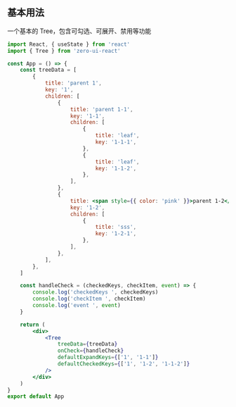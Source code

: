 ## 基本用法

一个基本的 Tree，包含可勾选、可展开、禁用等功能

```jsx
import React, { useState } from 'react'
import { Tree } from 'zero-ui-react'

const App = () => {
    const treeData = [
        {
            title: 'parent 1',
            key: '1',
            children: [
                {
                    title: 'parent 1-1',
                    key: '1-1',
                    children: [
                        {
                            title: 'leaf',
                            key: '1-1-1',
                        },
                        {
                            title: 'leaf',
                            key: '1-1-2',
                        },
                    ],
                },
                {
                    title: <span style={{ color: 'pink' }}>parent 1-2</span>,
                    key: '1-2',
                    children: [
                        {
                            title: 'sss',
                            key: '1-2-1',
                        },
                    ],
                },
            ],
        },
    ]

    const handleCheck = (checkedKeys, checkItem, event) => {
        console.log('checkedKeys ', checkedKeys)
        console.log('checkItem ', checkItem)
        console.log('event ', event)
    }

    return (
        <div>
            <Tree
                treeData={treeData}
                onCheck={handleCheck}
                defaultExpandKeys={['1', '1-1']}
                defaultCheckedKeys={['1', '1-2', '1-1-2']}
            />
        </div>
    )
}
export default App
```
